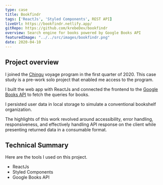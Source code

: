 ```yaml
---
type: case
title: Bookfindr
tags: ['ReactJs', 'Styled Components', REST API]
liveUrl: https://bookfindr.netlify.app/
gitRepo: https://github.com/krebeDev/bookfindr
overview: Search engine for books powered by Google Books API
featuredImage: "../../src/images/bookfindr.png"
date: 2020-04-10
---
```


## Project overview
I joined the [Chingu](https://chingu.io/) voyage program in the first quarter of 2020.
This case study is a pre-work solo project that enabled me access to the program.

I built the web app with ReactJs and connected the frontend to the 
[Google Books API](https://developers.google.com/books/) to fetch the queries for books.

I persisted user data in local storage to simulate a conventional bookshelf organization.

The highlights of this work revolved around accessibility, error handling, responsiveness, 
and effectively handling API response on the client while presenting returned data in a consumable format.

## Technical Summary
Here are the tools I used on this project.

- ReactJs
- Styled Components
- Google Books API